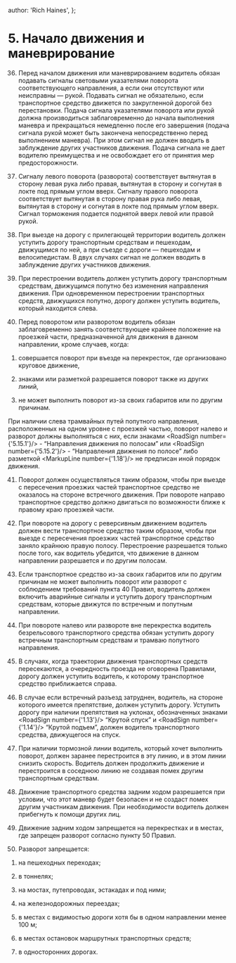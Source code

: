 
  author: 'Rich Haines',
};

# 5. Начало движения и маневрирование

36. Перед началом движения или маневрированием водитель обязан подавать сигналы световыми указателями поворота соответствующего направления, а если они отсутствуют или неисправны — рукой. Подавать сигнал не обязательно, если транспортное средство движется по закругленной дорогой без перестановки. Подача сигнала указателями поворота или рукой должна производиться заблаговременно до начала выполнения маневра и прекращаться немедленно после его завершения (подача сигнала рукой может быть закончена непосредственно перед выполнением маневра). При этом сигнал не должен вводить в заблуждение других участников движения. Подача сигнала не дает водителю преимущества и не освобождает его от принятия мер предосторожности.

37. Сигналу левого поворота (разворота) соответствует вытянутая в сторону левая рука либо правая, вытянутая в сторону и согнутая в локте под прямым углом вверх. Сигналу правого поворота соответствует вытянутая в сторону правая рука либо левая, вытянутая в сторону и согнутая в локте под прямым углом вверх. Сигнал торможения подается поднятой вверх левой или правой рукой.

38. При выезде на дорогу с прилегающей территории водитель должен уступить дорогу транспортным средствам и пешеходам, движущимся по ней, а при съезде с дороги — пешеходам и велосипедистам. В двух случаях сигнал не должен вводить в заблуждение других участников движения.

39. При перестроении водитель должен уступить дорогу транспортным средствам, движущимся попутно без изменения направления движения. При одновременном перестроении транспортных средств, движущихся попутно, дорогу должен уступить водитель, который находится слева.

40. Перед поворотом или разворотом водитель обязан заблаговременно занять соответствующее крайнее положение на проезжей части, предназначенной для движения в данном направлении, кроме случаев, когда:

1) совершается поворот при въезде на перекресток, где организовано круговое движение,

2) знаками или разметкой разрешается поворот также из других линий,

3) не может выполнить поворот из-за своих габаритов или по другим причинам.

При наличии слева трамвайных путей попутного направления, расположенных на одном уровне с проезжей частью, поворот налево и разворот должны выполняться с них, если знаками <RoadSign number={'5.15.1'}/> - “Направления движения по полосам” или <RoadSign number={'5.15.2'}/> - “Направления движения по полосе” либо разметкой <MarkupLine number={'1.18'}/> не предписан иной порядок движения.

41. Поворот должен осуществляться таким образом, чтобы при выезде с пересечения проезжих частей транспортное средство не оказалось на стороне встречного движения. При повороте направо транспортное средство должно двигаться по возможности ближе к правому краю проезжей части.

42. При повороте на дорогу с реверсивным движением водитель должен вести транспортное средство таким образом, чтобы при выезде с пересечения проезжих частей транспортное средство заняло крайнюю правую полосу. Перестроение разрешается только после того, как водитель убедится, что движение в данном направлении разрешается и по другим полосам.

43. Если транспортное средство из-за своих габаритов или по другим причинам не может выполнить поворот или разворот с соблюдением требований пункта 40 Правил, водитель должен включить аварийные сигналы и уступить дорогу транспортным средствам, которые движутся по встречным и попутным направлении.

44. При повороте налево или развороте вне перекрестка водитель безрельсового транспортного средства обязан уступить дорогу встречным транспортным средствам и трамваю попутного направления.

45. В случаях, когда траектории движения транспортных средств пересекаются, а очередность проезда не оговорена Правилами, дорогу должен уступить водитель, к которому транспортное средство приближается справа.

46. В случае если встречный разъезд затруднен, водитель, на стороне которого имеется препятствие, должен уступить дорогу. Уступить дорогу при наличии препятствия на уклонах, обозначенных знаками <RoadSign number={'1.13'}/> “Крутой спуск” и <RoadSign number={'1.14'}/> “Крутой подъем”, должен водитель транспортного средства, движущегося на спуск.

47. При наличии тормозной линии водитель, который хочет выполнить поворот, должен заранее перестроится в эту линию, и в этом линии снизить скорость. Водитель должен продолжить движение и перестроится в соседнюю линию не создавая помех другим транспортным средствам.

48. Движение транспортного средства задним ходом разрешается при условии, что этот маневр будет безопасен и не создаст помех другим участникам движения. При необходимости водитель должен прибегнуть к помощи других лиц.

49. Движение задним ходом запрещается на перекрестках и в местах, где запрещен разворот согласно пункту 50 Правил.

50. Разворот запрещается:

1) на пешеходных переходах;

2) в тоннелях;

3) на мостах, путепроводах, эстакадах и под ними;

4) на железнодорожных переездах;

5) в местах с видимостью дороги хотя бы в одном направлении менее 100 м;

6) в местах остановок маршрутных транспортных средств;

7) в односторонних дорогах.

